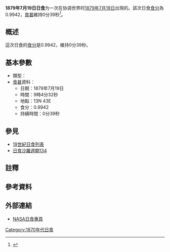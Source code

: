{{Infobox Solar eclipse
| Year        = 1879
| Month       = 7
| Day         = 19
| Type        = 
| Image       = SE1879Jul19Am.gif
| Image size  = 200px
| Image intro = 1879年7月19日路徑圖
  <!--   日食資料   -->
| Gamma       = -0.1439
| Mag         = 0.9942
| Saros       = [[日食沙羅週期134|134]]
| Saros total = 
| Saros seq   = 
  <!--     食甚     -->
| Duration    = 0分39秒
| Location    = 
| Coords      = 
| Width       = 20公里
  <!--   開始時間   -->
| Partial     = 
| Start type  = 
| Centre      = 
| Greatest    = 09:04:32
  <!--     倒數     -->
| hour        = 09
| minute      = 04
| second      = 32
| Duration_s  = 
}}
'''1879年7月19日日食'''为一次在协调世界时[[1879年|1879年]][[7月19日|7月19日]]出現的。該次日食[[食分|食分]]為0.9942，[[食甚|食甚]]維持0分39秒<ref name="nasa_catalog_list">{{cite web |url=http://eclipse.gsfc.nasa.gov/SEcat5/SE1801-1900.html |title=Catalog of Solar Eclipses: 1801 to 1900 |language=en |publisher=[[NASA|NASA]] |accessdate=2009-07-26 |archiveurl=https://web.archive.org/web/20150112204733/http://eclipse.gsfc.nasa.gov/SEcat5/SE1801-1900.html |archivedate=2015-01-12 |deadurl=no }}</ref>。

== 概述 ==
這次日食的[[食分|食分]]是0.9942，維持0分39秒。

== 基本參數 ==
{{NoteUTC}}
* 類型：
*[[食甚|食甚]]資料：
** 日期：1879年7月19日
** 時間：9時4分32秒 
** 地點：13N 43E
** 食分：0.9942
** 持續時間：0分39秒

== 參見 ==
{{日食主題}}
* [[19世紀日食列表|19世紀日食列表]]
* [[日食沙羅週期134|日食沙羅週期134]]

== 註釋 ==
{{NoteFoot}}

== 參考資料 ==
{{reflist}}

== 外部連結 ==
* [http://eclipse.gsfc.nasa.gov/solar.html NASA日食專頁]{{Wayback|url=http://eclipse.gsfc.nasa.gov/solar.html |date=20190108200537 }}{{en icon}}

{{日食}}

[[Category:1870年代日食|Category:1870年代日食]]


{{Eclipse-stub}}